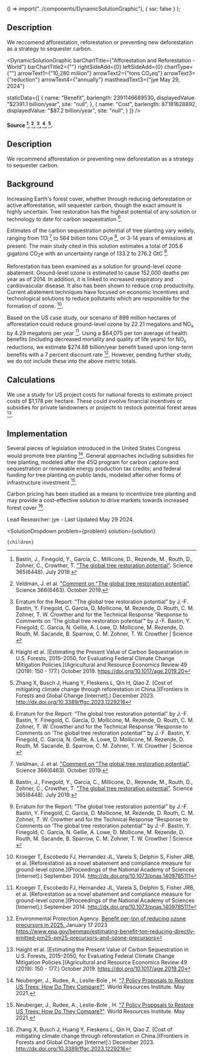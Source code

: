 

  () => import("../components/DynamicSolutionGraphic"),
  { ssr: false }
);



## Description

We reccomend afforestation, reforestation or preventing new deforestation as a strategy to sequester carbon.

<DynamicSolutionGraphic
  barChartTitle={"Afforestation and Reforestation - World"}
  barChartTitle2={""}
  rightSideAdd={0}
  leftSideAdd={0}
  chartType={""}
  arrowText1={"10,280 million"}
  arrowText2={"tons CO₂eq"}
  arrowText3={"reduction"}
  arrowText4={"annually"}
  mastheadText3={"jye May 29, 2024"}
  
  
  staticData={[
    {
      name: "Benefit",
      barlength: 2391146689530,
      displayedValue: "$2391.1 billion/year",
      site: "null",
    },
    {
      name: "Cost",
      barlength: 87.181628892,
      displayedValue: "$87.2 billion/year",
      site: "null",
    }
  ]}
/>

#### Source [^"1"], [^"22"], [^"5"], [^"6"], [^"8"].

## Description

We recommend afforestation or preventing new deforestation as a strategy to sequester carbon.

## Background
Increasing Earth's forest cover, whether through reducing deforestation or active afforestation, will sequester carbon, though the exact amount is highly uncertain. Tree restoration has the highest potential of any solution or technology to date for carbon sequestration [^"5"].

Estimates of the carbon sequestration potential of tree planting vary widely, ranging from 113 [^"22"] to 564 billion tons CO<sub>2</sub>e [^"1"], or 3-14 years of emissions at present. The main study cited in this solution estimates a total of 205.6 gigatons CO<sub>2</sub>e with an uncertainty range of 133.2 to 276.2 GtC [^"5"].

Reforestation has been examined as a solution for ground-level ozone abatement. Ground-level ozone is estimated to cause 152,000 deaths per year as of 2014. In addition, it is linked to increased respiratory and cardiovascular disease. It also has been shown to reduce crop productivity. Current abatement techniques have focused on economic incentives and technological solutions to reduce pollutants which are responsible for the formation of ozone. [^"9"].

Based on the US case study, our scenario of 899 million hectares of afforestation could reduce ground-level ozone by 22.21 megatons and NO<sub>x</sub> by 4.29 megatons per year [^"9"]. Using a $64,075 per ton average of health benefits (including decreased mortality and quality of life years) for NO<sub>x</sub> reductions, we estimate $274.88 billion/year benefit based upon long-term benefits with a 7 percent discount rate [^"24"]. However, pending further study, we do not include these into the above metric totals.


## Calculations

We use a study for US project costs for national forests to estimate project costs of $1,178 per hectare. These could involve financial incentives or subsidies for private landowners or projects to restock potential forest areas [^"6"].

## Implementation
Several pieces of legislation introduced in the United States Congress would promote tree planting [^"11"]. General approaches including subsidies for tree planting, modeled after the 45Q program for carbon capture and sequestration or renewable energy production tax credits; and federal funding for tree planting on public lands, modeled after other forms of infrastructure investment [^"11"].

Carbon pricing has been studied as a means to incentivize tree planting and may provide a cost-effective solution to drive markets towards increased forest cover [^"8"].

Lead Researcher: jye - Last Updated May 29 2024.

[^"1"]: Bastin, J., Finegold, Y., Garcia, C., Millicone, D., Rezende, M., Routh, D., Zohner, C., Crowther, T. ["The global tree restoration potential"](https://science.sciencemag.org/content/365/6448/76.abstract). Science 365(6448). July 2019.
[^"11"]: Neuberger, J., Rudee, A., Leslie-Bole , H. ["7 Policy Proposals to Restore US Trees: How Do They Compare?"](https://www.wri.org/insights/us-policy-trees-natural-infrastructure). World Resources Institute. May 2021.
[^"22"]: Veldman, J. et al. ["Comment on "The global tree restoration potential"](https://science.sciencemag.org/content/366/6463/eaay7976). Science 366(6463). October 2019.
[^"23"]: Waring, B., Neumann, M., Prentice, I. C., Adams, M., Smith, P., Siegert, M. ["Forests and Decarbonization – Roles of Natural and Planted Forests"](https://www.frontiersin.org/articles/10.3389/ffgc.2020.00058/full). Frontiers in Forests and Global Change. May 2020.
[^"5"]: Erratum for the Report: “The global tree restoration potential” by J.-F. Bastin, Y. Finegold, C. Garcia, D. Mollicone, M. Rezende, D. Routh, C. M. Zohner, T. W. Crowther and for the Technical Response “Response to Comments on ‘The global tree restoration potential’” by J.-F. Bastin, Y. Finegold, C. Garcia, N. Gellie, A. Lowe, D. Mollicone, M. Rezende, D. Routh, M. Sacande, B. Sparrow, C. M. Zohner, T. W. Crowther | Science []()   
[^"6"]: Haight et al. [Estimating the Present Value of Carbon Sequestration in U.S. Forests, 2015–2050, for Evaluating Federal Climate Change Mitigation Policies.](Agricultural and Resource Economics Review 49 (2019): 150 - 177.) October 2019. https://doi.org/10.1017/age.2019.20 
[^"7"]: Zhang X, Busch J, Huang Y, Fleskens L, Qin H, Qiao Z. [Cost of mitigating climate change through reforestation in China.](Frontiers in Forests and Global Change [Internet].) December 2023. http://dx.doi.org/10.3389/ffgc.2023.1229216 
[^"8"]: Zhang X, Busch J, Huang Y, Fleskens L, Qin H, Qiao Z. [Cost of mitigating climate change through reforestation in China.](Frontiers in Forests and Global Change [Internet].) December 2023. http://dx.doi.org/10.3389/ffgc.2023.1229216 
[^"9"]: Kroeger T, Escobedo FJ, Hernandez JL, Varela S, Delphin S, Fisher JRB, et al. [Reforestation as a novel abatement and compliance measure for ground-level ozone.](Proceedings of the National Academy of Sciences [Internet].) September 2014. http://dx.doi.org/10.1073/pnas.1409785111 
[^"10"]: Hubbell BJ, Hallberg A, McCubbin DR, Post E. [Health-Related Benefits of Attaining the 8-Hr Ozone Standard.](Environmental Health Perspectives [Internet].) January 2005 http://dx.doi.org/10.1289/ehp.7186 
[^"24"]: Environmental Protection Agency. [Benefit per-ton of reducing ozone precursors in 2025. ](BenMAP.) January 17 2023 https://www.epa.gov/benmap/estimating-benefit-ton-reducing-directly-emitted-pm25-pm25-precursors-and-ozone-precursors 

  <SolutionDropdown 
    problem={problem} 
    solution={solution}
  >
    {children}
  </SolutionDropdown>